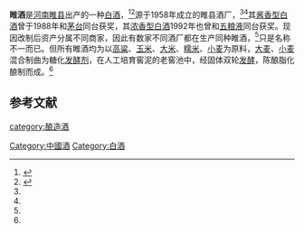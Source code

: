 '''睢酒'''是[[河南|河南]][[睢县|睢县]]出产的一种[[中国烧酒|白酒]]，<ref name=l0>{{cite web|url=http://suixian.gov.cn/index/index/detail/id/29692.html |title=关于那些老酒厂的记忆—河南睢州酒厂|language=Zh-hans|date=2019年12月31日}}</ref><ref name=l3>{{cite web|url=http://suixian.gov.cn/index/index/detail/id/3136.html |title=河南丰太酒业有限公司更名河南睢州酒业有限公司暨睢酒发展促进会揭牌仪式|language=Zh-hans|date=2010年6月3日}}</ref>源于1958年成立的睢县酒厂，<ref name=l0/><ref name=l3/>其[[酱香型白酒|酱香型白酒]]曾于1988年和[[茅台|茅台]]同台获奖，其[[浓香型白酒|浓香型白酒]]1992年也曾和[[五粮液|五粮液]]同台获奖。现因改制后资产分属不同商家，因此有数家不同酒厂都在生产同种睢酒，<ref name=l3/>只是名称不一而已。但所有睢酒均为以[[高粱|高粱]]、[[玉米|玉米]]、[[大米|大米]]、[[糯米|糯米]]、[[小麦|小麦]]为原料，[[大麦|大麦]]、[[小麦|小麦]]混合制曲为糖化[[发酵剂|发酵剂]]，在人工培育窖泥的老窖池中，经固体双轮[[发酵|发酵]]，陈酿脂化酿制而成。<ref name=l0/>

==参考文献==
{{reflist}}
{{饮料小作品}}
{{中華酒文化}}

[[category:酿造酒|category:酿造酒]]
[[Category:中國酒|Category:中國酒]]
[[Category:白酒|Category:白酒]]
